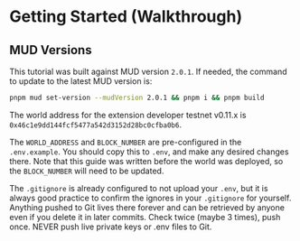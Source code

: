 # Getting Started (Walkthrough)

## MUD Versions

This tutorial was built against MUD version `2.0.1`. If needed, the command to update to the latest MUD version is:

```bash
pnpm mud set-version --mudVersion 2.0.1 && pnpm i && pnpm build
```

The world address for the extension developer testnet v0.11.x is `0x46c1e9dd144fcf5477a542d3152d28bc0cfba0b6`.

The `WORLD_ADDRESS` and `BLOCK_NUMBER` are pre-configured in the `.env.example`. You should copy this to `.env`, and make any desired changes there. Note that this guide was written before the world was deployed, so the `BLOCK_NUMBER` will need to be updated.

The `.gitignore` is already configured to not upload your `.env`, but it is always good practice to confirm the ignores in your `.gitignore` for yourself. Anything pushed to Git lives there forever and can be retrieved by anyone even if you delete it in later commits. Check twice (maybe 3 times), push once. NEVER push live private keys or .env files to Git.

